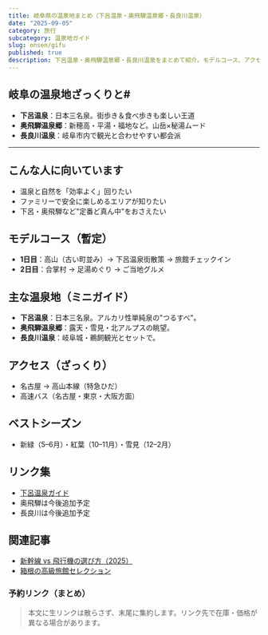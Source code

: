 ```yaml
---
title: 岐阜県の温泉地まとめ（下呂温泉・奥飛騨温泉郷・長良川温泉）
date: "2025-09-05"
category: 旅行
subcategory: 温泉地ガイド
slug: onsen/gifu
published: true
description: 下呂温泉・奥飛騨温泉郷・長良川温泉をまとめて紹介。モデルコース、アクセス、記事リンクを1ページに集約。
---
```


<PhotoPending caption="岐阜県の温泉地ガイド — 写真は許可が下り次第、掲載します。" />

## 岐阜の温泉地ざっくりと#
- **下呂温泉**：日本三名泉。街歩き＆食べ歩きも楽しい王道
- **奥飛騨温泉郷**：新穂高・平湯・福地など。山岳×秘湯ムード
- **長良川温泉**：岐阜市内で観光と合わせやすい都会派

---

## こんな人に向いています
- 温泉と自然を「効率よく」回りたい
- ファミリーで安全に楽しめるエリアが知りたい
- 下呂・奥飛騨など"定番ど真ん中"をおさえたい

## モデルコース（暫定）
- **1日目**：高山（古い町並み）→ 下呂温泉街散策 → 旅館チェックイン  
- **2日目**：合掌村 → 足湯めぐり → ご当地グルメ

## 主な温泉地（ミニガイド）
- **下呂温泉**：日本三名泉。アルカリ性単純泉の"つるすべ"。  
- **奥飛騨温泉郷**：露天・雪見・北アルプスの眺望。  
- **長良川温泉**：岐阜城・鵜飼観光とセットで。

## アクセス（ざっくり）
- 名古屋 → 高山本線（特急ひだ）  
- 高速バス（名古屋・東京・大阪方面）

## ベストシーズン
- 新緑（5–6月）・紅葉（10–11月）・雪見（12–2月）

## リンク集 #
- [下呂温泉ガイド](/travel/onsen/gifu/gero-onsen)
- 奥飛騨は今後追加予定
- 長良川は今後追加予定

## 関連記事 #
- [新幹線 vs 飛行機の選び方（2025）](/travel/shinkansen-vs-flight-2025)
- [箱根の高級旅館セレクション](/travel/hakone-2025)


### 予約リンク（まとめ）
> 本文に生リンクは散らさず、末尾に集約します。リンク先で在庫・価格が異なる場合があります。


<BookingLinksGroup>
  <BookingLinksItem name="岐阜の温泉地の宿" rakuten="" jalan="" ikkyu="" yahoo="" />
</BookingLinksGroup>

